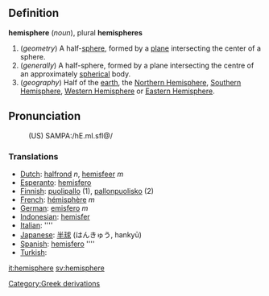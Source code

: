 ==Definition==

<b>hemisphere</b> (<i>noun</i>), plural <b>hemispheres</b>
# (<i>geometry</i>) A half-[[sphere]], formed by a [[plane]] intersecting the center of a sphere.
# (<i>generally</i>) A half-sphere, formed by a plane intersecting the centre of an approximately [[spherical]] body.
# (<i>geography</i>) Half of the [[earth]], the [[Northern Hemisphere]], [[Southern Hemisphere]], [[Western Hemisphere]] or [[Eastern Hemisphere]].

==Pronunciation==
:(US) SAMPA:/hE.mI.sfI@/

===Translations===

*[[Dutch]]: [[halfrond]] ''n'', [[hemisfeer]] ''m''
*[[Esperanto]]: [[hemisfero]]
*[[Finnish]]: [[puolipallo]] (1), [[pallonpuolisko]] (2)
*[[French]]: [[hémisphère]] ''m''
*[[German]]: [[emisfero]] ''m''
*[[Indonesian]]: [[hemisfer]]
*[[Italian]]: [[]] ''''
*[[Japanese]]: [[半球]] (はんきゅう, hankyū)
*[[Spanish]]: [[hemisfero]] ''''
*[[Turkish]]: [[]]

[[it:hemisphere]]
[[sv:hemisphere]]
[[Category:Greek derivations]]
